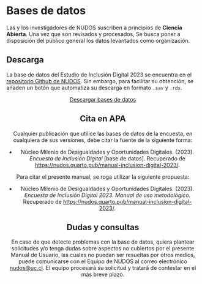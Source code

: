 # Bases de datos

Las y los investigadores de NUDOS suscriben a principios de **Ciencia Abierta**. Una vez que son revisados y procesados, Se busca poner a disposición del público general los datos levantados como organización.

## Descarga

La base de datos del Estudio de Inclusión Digital 2023 se encuentra en el [repositorio Github de NUDOS](https://github.com/milenio-nudos/2023_digital_inclusion/01_input/02_proc_data). Sin embargo, para facilitar su obtención, se añaden un botón que automatiza su descarga en formato `.sav` y `.rds`.

```{=html}
<script async defer src="https://buttons.github.io/buttons.js"></script>
```
```{=html}
<style>
  .center-button {
    text-align: center;
  }
</style>
```
<div class="center-button">

<!-- Place this tag where you want the button to render. -->

<a class="github-button" href="https://github.com/milenio-nudos/public_digital_inclusion_2023_data/archive/HEAD.zip" data-icon="octicon-download" data-size="large" aria-label="Download milenio-nudos/public_digital_inclusion_2023_data on GitHub">Descargar bases de datos</a>

## Cita en APA

Cualquier publicación que utilice las bases de datos de la encuesta, en cualquiera de sus versiones, debe citar la fuente de la siguiente forma:

-   Núcleo Milenio de Desigualdades y Oportunidades Digitales. (2023). *Encuesta de Inclusión Digital* \[base de datos\]. Recuperado de [https://nudos.quarto.pub/manual-inclusion-digital-2023/](https://nudos.quarto.pub/manual-inclusion-digital-2023/){target="_blank"}.

Para citar el presente manual, se roga utilizar la siguiente propuesta:

-   Núcleo Milenio de Desigualdades y Oportunidades Digitales. (2023). *Encuesta de Inclusión Digital 2023. Manual de uso metodológico*. Recuperado de [https://nudos.quarto.pub/manual-inclusion-digital-2023/](https://nudos.quarto.pub/manual-inclusion-digital-2023/){target="_blank"}.

## Dudas y consultas

En caso de que detecte problemas con la base de datos, quiera plantear solicitudes y/o tenga dudas sobre aspectos no cubiertos por el presente Manual de Usuario, las cuales no puedan ser resueltas por otros medios, puede comunicarse con el Equipo de NUDOS al correo electrónico [nudos\@uc.cl](mailto:nudos@uc.cl). El equipo procesará su solicitud y tratará de contestar en el más breve plazo.
